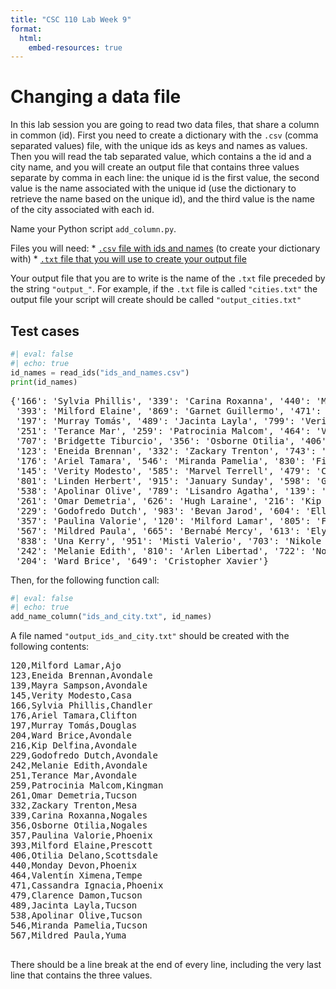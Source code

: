 ```yaml
---
title: "CSC 110 Lab Week 9"
format:
  html:
    embed-resources: true
---
```


# Changing a data file

In this lab session you are going to read two data files, that share a column in common (id). First you need to create a dictionary with the `.csv` (comma separated values) file, with the unique ids as keys and names as values. Then you will read the tab separated value, which contains a the id and a city name, and you will create an output file that contains three values separate by comma in each line: the unique id is the first value, the second value is the name associated with the unique id (use the dictionary to retrieve the name based on the unique id), and the third value is the name of the city associated with each id.

Name your Python script `add_column.py`.

Files you will need:
* [`.csv` file with ids and names](ids_and_names.csv) (to create your dictionary with)
* [`.txt` file that you will use to create your output file](ids_and_city.txt)

Your output file that you are to write is the name of the `.txt` file preceded by the string `"output_"`. For example, if the `.txt` file is called `"cities.txt"` the output file your script will create should be called `"output_cities.txt"`

## Test cases

```python
#| eval: false
#| echo: true
id_names = read_ids("ids_and_names.csv")
print(id_names)
```

<pre>
{'166': 'Sylvia Phillis', '339': 'Carina Roxanna', '440': 'Monday Devon', 
 '393': 'Milford Elaine', '869': 'Garnet Guillermo', '471': 'Cassandra Ignacia', 
 '197': 'Murray Tomás', '489': 'Jacinta Layla', '799': 'Verity Mathew', 
 '251': 'Terance Mar', '259': 'Patrocinia Malcom', '464': 'Valentín Ximena', 
 '707': 'Bridgette Tiburcio', '356': 'Osborne Otilia', '406': 'Otilia Delano', 
 '123': 'Eneida Brennan', '332': 'Zackary Trenton', '743': 'Florencio Clotilde', 
 '176': 'Ariel Tamara', '546': 'Miranda Pamelia', '830': 'Fiona Garey', 
 '145': 'Verity Modesto', '585': 'Marvel Terrell', '479': 'Clarence Damon', 
 '801': 'Linden Herbert', '915': 'January Sunday', '598': 'Guadalupe Margaret',
 '538': 'Apolinar Olive', '789': 'Lisandro Agatha', '139': 'Mayra Sampson', 
 '261': 'Omar Demetria', '626': 'Hugh Laraine', '216': 'Kip Delfina', 
 '229': 'Godofredo Dutch', '983': 'Bevan Jarod', '604': 'Ellery Luján', 
 '357': 'Paulina Valorie', '120': 'Milford Lamar', '805': 'Fern Valeria', 
 '567': 'Mildred Paula', '665': 'Bernabé Mercy', '613': 'Ely Lindsay', 
 '838': 'Una Kerry', '951': 'Misti Valerio', '703': 'Nikole Norman', 
 '242': 'Melanie Edith', '810': 'Arlen Libertad', '722': 'Nola Virginia', 
 '204': 'Ward Brice', '649': 'Cristopher Xavier'}
</pre>


Then, for the following function call:

```python
#| eval: false
#| echo: true
add_name_column("ids_and_city.txt", id_names)
```

A file named `"output_ids_and_city.txt"` should be created with the following contents:

<pre>
120,Milford Lamar,Ajo
123,Eneida Brennan,Avondale
139,Mayra Sampson,Avondale
145,Verity Modesto,Casa
166,Sylvia Phillis,Chandler
176,Ariel Tamara,Clifton
197,Murray Tomás,Douglas
204,Ward Brice,Avondale
216,Kip Delfina,Avondale
229,Godofredo Dutch,Avondale
242,Melanie Edith,Avondale
251,Terance Mar,Avondale
259,Patrocinia Malcom,Kingman
261,Omar Demetria,Tucson
332,Zackary Trenton,Mesa
339,Carina Roxanna,Nogales
356,Osborne Otilia,Nogales
357,Paulina Valorie,Phoenix
393,Milford Elaine,Prescott
406,Otilia Delano,Scottsdale
440,Monday Devon,Phoenix
464,Valentín Ximena,Tempe
471,Cassandra Ignacia,Phoenix
479,Clarence Damon,Tucson
489,Jacinta Layla,Tucson
538,Apolinar Olive,Tucson
546,Miranda Pamelia,Tucson
567,Mildred Paula,Yuma

</pre>

There should be a line break at the end of every line, including the very last line that contains the three values.
